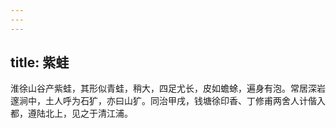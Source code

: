 ```yaml
---
---
---
```

title: 紫蛙
---



淮徐山谷产紫蛙，其形似青蛙，稍大，四足尤长，皮如蟾蜍，遍身有泡。常居深岩邃涧中，土人呼为石犷，亦曰山犷。同治甲戌，钱塘徐印香、丁修甫两舍人计偕入都，遵陆北上，见之于清江浦。